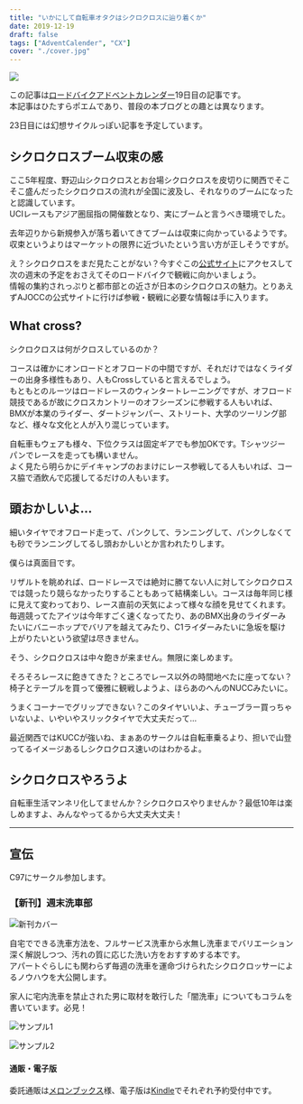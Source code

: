 ```yaml
---
title: "いかにして自転車オタクはシクロクロスに辿り着くか"
date: 2019-12-19
draft: false
tags: ["AdventCalender", "CX"]
cover: "./cover.jpg"
---
```


![ ](./cover.jpg)

この記事は[ロードバイクアドベントカレンダー](https://adventar.org/calendars/4172)19日目の記事です。  
本記事はひたすらポエムであり、普段の本ブログとの趣とは異なります。

23日目には幻想サイクルっぽい記事を予定しています。

## シクロクロスブーム収束の感

ここ5年程度、野辺山シクロクロスとお台場シクロクロスを皮切りに関西でそこそこ盛んだったシクロクロスの流れが全国に波及し、それなりのブームになったと認識しています。  
UCIレースもアジア圏屈指の開催数となり、実にブームと言うべき環境でした。

去年辺りから新規参入が落ち着いてきてブームは収束に向かっているようです。収束というよりはマーケットの限界に近づいたという言い方が正しそうですが。

え？シクロクロスをまだ見たことがない？今すぐこの[公式サイト](https://www.cyclocross.jp/)にアクセスして次の週末の予定をおさえてそのロードバイクで観戦に向かいましょう。  
情報の集約されっぷりと都市部との近さが日本のシクロクロスの魅力。とりあえずAJOCCの公式サイトに行けば参戦・観戦に必要な情報は手に入ります。

## What cross?

シクロクロスは何がクロスしているのか？

コースは確かにオンロードとオフロードの中間ですが、それだけではなくライダーの出身多様性もあり、人もCrossしていると言えるでしょう。  
もともとのルーツはロードレースのウィンタートレーニングですが、オフロード競技であるが故にクロスカントリーのオフシーズンに参戦する人もいれば、BMXが本業のライダー、ダートジャンパー、ストリート、大学のツーリング部など、様々な文化と人が入り混じっています。

自転車もウェアも様々、下位クラスは固定ギアでも参加OKです。Tシャツジーパンでレースを走っても構いません。  
よく見たら明らかにデイキャンプのおまけにレース参戦してる人もいれば、コース脇で酒飲んで応援してるだけの人もいます。

## 頭おかしいよ…

細いタイヤでオフロード走って、パンクして、ランニングして、パンクしなくても砂でランニングしてるし頭おかしいとか言われたりします。

僕らは真面目です。

リザルトを眺めれば、ロードレースでは絶対に勝てない人に対してシクロクロスでは競ったり競らなかったりすることもあって結構楽しい。コースは毎年同じ様に見えて変わっており、レース直前の天気によって様々な顔を見せてくれます。毎週競ってたアイツは今年すごく速くなってたり、あのBMX出身のライダーみたいにバニーホップでバリアを越えてみたり、C1ライダーみたいに急坂を駆け上がりたいという欲望は尽きません。

そう、シクロクロスは中々飽きが来ません。無限に楽しめます。

そろそろレースに飽きてきた？ところでレース以外の時間地べたに座ってない？椅子とテーブルを買って優雅に観戦しようよ、ほらあのへんのNUCCみたいに。

うまくコーナーでグリップできない？このタイヤいいよ、チューブラー買っちゃいないよ、いやいやスリックタイヤで大丈夫だって…

最近関西ではKUCCが強いね、まぁあのサークルは自転車乗るより、担いで山登ってるイメージあるしシクロクロス速いのはわかるよ。

## シクロクロスやろうよ

自転車生活マンネリ化してませんか？シクロクロスやりませんか？最低10年は楽しめますよ、みんなやってるから大丈夫大丈夫！

<Amzn asin="B07TSF99PD">

---

## 宣伝

C97にサークル参加します。

### 【新刊】週末洗車部

![新刊カバー](./c97cover.jpg)

自宅でできる洗車方法を、フルサービス洗車から水無し洗車までバリエーション深く解説しつつ、汚れの質に応じた洗い方をおすすめする本です。  
アパートぐらしにも関わらず毎週の洗車を運命づけられたシクロクロッサーによるノウハウを大公開します。

家人に宅内洗車を禁止された男に取材を敢行した「闇洗車」についてもコラムを書いています。必見！

![サンプル1](./c97sample1.jpg)

![サンプル2](./c97sample2.jpg)

#### 通販・電子版

委託通販は[メロンブックス](https://www.melonbooks.co.jp/detail/detail.php?product_id=595340)様、電子版は[Kindle](https://amzn.to/34jEM5w)でそれぞれ予約受付中です。

